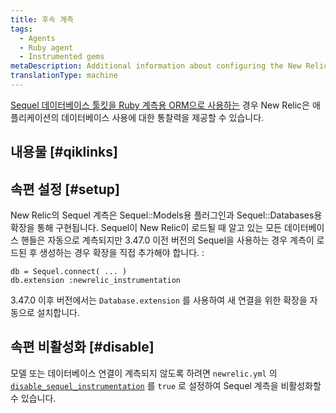 ```yaml
---
title: 후속 계측
tags:
  - Agents
  - Ruby agent
  - Instrumented gems
metaDescription: Additional information about configuring the New Relic Ruby instrumentation of the Sequel database toolkit
translationType: machine
---
```


[Sequel 데이터베이스 툴킷을 Ruby 계측용 ORM으로 사용하는](https://github.com/jeremyevans/sequel) 경우 New Relic은 애플리케이션의 데이터베이스 사용에 대한 통찰력을 제공할 수 있습니다.

## 내용물 [#qiklinks]

## 속편 설정 [#setup]

New Relic의 Sequel 계측은 Sequel::Models용 플러그인과 Sequel::Databases용 확장을 통해 구현됩니다. Sequel이 New Relic이 로드될 때 알고 있는 모든 데이터베이스 핸들은 자동으로 계측되지만 3.47.0 이전 버전의 Sequel을 사용하는 경우 계측이 로드된 후 생성하는 경우 확장을 직접 추가해야 합니다. :

```
db = Sequel.connect( ... )
db.extension :newrelic_instrumentation
```

3.47.0 이후 버전에서는 `Database.extension` 를 사용하여 새 연결을 위한 확장을 자동으로 설치합니다.

## 속편 비활성화 [#disable]

모델 또는 데이터베이스 연결이 계측되지 않도록 하려면 `newrelic.yml` 의 [`disable_sequel_instrumentation`](/docs/agents/ruby-agent/installation-and-configuration/ruby-agent-configuration#disable_sequel_instrumentation) 를 `true` 로 설정하여 Sequel 계측을 비활성화할 수 있습니다.